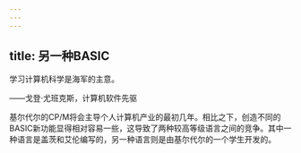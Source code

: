 ```yaml
---
---
---
```

title: 另一种BASIC
---




学习计算机科学是海军的主意。

——戈登·尤班克斯，计算机软件先驱



基尔代尔的CP/M将会主导个人计算机产业的最初几年。相比之下，创造不同的BASIC新功能显得相对容易一些，这导致了两种较高等级语言之间的竞争。其中一种语言是盖茨和艾伦编写的，另一种语言则是由基尔代尔的一个学生开发的。